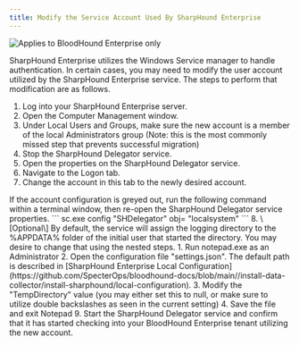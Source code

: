 ```yaml
---
title: Modify the Service Account Used By SharpHound Enterprise
---
```


<img noZoom src="/assets/enterprise-edition-pill-tag.svg" alt="Applies to BloodHound Enterprise only"/>

SharpHound Enterprise utilizes the Windows Service manager to handle authentication. In certain cases, you may need to modify the user account utilized by the SharpHound Enterprise service. The steps to perform that modification are as follows.

1.  Log into your SharpHound Enterprise server.
2.  Open the Computer Management window.
3.  Under Local Users and Groups, make sure the new account is a member of the local Administrators group (Note: this is the most commonly missed step that prevents successful migration)
4.  Stop the SharpHound Delegator service.
5.  Open the properties on the SharpHound Delegator service.
6.  Navigate to the Logon tab.
7.  Change the account in this tab to the newly desired account.
<Note>
    If the account configuration is greyed out, run the following command within a terminal window, then re-open the SharpHound Delegator service properties.
</Note>
```
        sc.exe config "SHDelegator" obj= "localsystem"
```
8.  \[Optional\] By default, the service will assign the logging directory to the %APPDATA% folder of the initial user that started the directory. You may desire to change that using the nested steps.
    1.  Run notepad.exe as an Administrator
    2.  Open the configuration file "settings.json". The default path is described in [SharpHound Enterprise Local Configuration](https://github.com/SpecterOps/bloodhound-docs/blob/main//install-data-collector/install-sharphound/local-configuration).
    3.  Modify the "TempDirectory" value (you may either set this to null, or make sure to utilize double backslashes as seen in the current setting)
    4.  Save the file and exit Notepad
9.  Start the SharpHound Delegator service and confirm that it has started checking into your BloodHound Enterprise tenant utilizing the new account.

